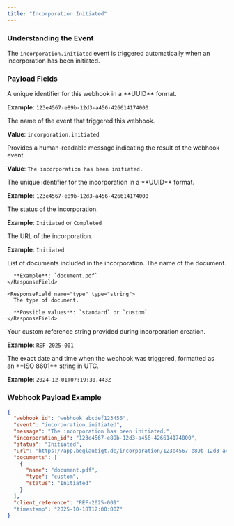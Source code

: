 ```yaml
---
title: "Incorporation Initiated"
---
```


### Understanding the Event

The `incorporation.initiated` event is triggered automatically when an incorporation has been initiated.

### Payload Fields

<ResponseField name="webhook_id" type="string">
  A unique identifier for this webhook in a **UUID** format.

  **Example**: `123e4567-e89b-12d3-a456-426614174000`
</ResponseField>

<ResponseField name="event" type="string">
  The name of the event that triggered this webhook.

  **Value**: `incorporation.initiated`
</ResponseField>

<ResponseField name="message" type="string">
  Provides a human-readable message indicating the result of the webhook event.

  **Value**: `The incorporation has been initiated.`
</ResponseField>

<ResponseField name="incorporation_id" type="string">
  The unique identifier for the incorporation in a **UUID** format.

  **Example**: `123e4567-e89b-12d3-a456-426614174000`
</ResponseField>

<ResponseField name="status" type="string">
  The status of the incorporation.

  **Example**: `Initiated` or `Completed`
</ResponseField>

<ResponseField name="url" type="string">
  The URL of the incorporation.

  **Example**: `Initiated`
</ResponseField>

<ResponseField name="documents" type="array">
  List of documents included in the incorporation.
  
  <Expandable title="Document">
    <ResponseField name="name" type="string">
      The name of the document.

      **Example**: `document.pdf`
    </ResponseField>
    
    <ResponseField name="type" type="string">
      The type of document.

      **Possible values**: `standard` or `custom`
    </ResponseField>
  </Expandable>
</ResponseField>

<ResponseField name="client_reference" type="string">
  Your custom reference string provided during incorporation creation.

  **Example**: `REF-2025-001`
</ResponseField>

<ResponseField name="timestamp" type="string">
  The exact date and time when the webhook was triggered, formatted as an **ISO 8601** string in UTC.

  **Example**: `2024-12-01T07:19:30.443Z`
</ResponseField>

### Webhook Payload Example

```json
{
  "webhook_id": "webhook_abcdef123456",
  "event": "incorporation.initiated",
  "message": "The incorporation has been initiated.",
  "incorporation_id": "123e4567-e89b-12d3-a456-426614174000",
  "status": "Initiated",
  "url": "https://app.beglaubigt.de/incorporation/123e4567-e89b-12d3-a456-426614174000",
  "documents": [
    {
      "name": "document.pdf",
      "type": "custom",
      "status": "Initiated"
    }
  ],
  "client_reference": "REF-2025-001"
  "timestamp": "2025-10-18T12:00:00Z"
}
```